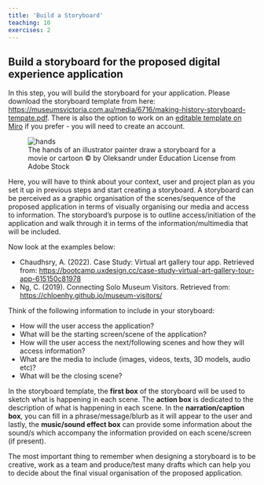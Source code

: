 ```yaml
---
title: 'Build a Storyboard'
teaching: 10
exercises: 2
---
```


## Build a storyboard for the proposed digital experience application

In this step, you will build the storyboard for your application. Please download the storyboard template from here: [https://museumsvictoria.com.au/media/6716/making-history-storyboard-tempate.pdf](https://museumsvictoria.com.au/media/6716/making-history-storyboard-tempate.pdf). There is also the option to work on an [editable template on Miro](https://miro.com/miroverse/storyboarding-toolkit/) if you prefer - you will need to create an account.

![The hands of an illustrator painter draw a storyboard for a movie or cartoon &copy; by Oleksandr under Education License from Adobe Stock](fig/AdobeStock_352645583.jpeg){alt="hands"}


Here, you will have to think about your context, user and project plan as you set it up in previous steps and start creating a storyboard. A storyboard can be perceived as a graphic organisation of the scenes/sequence of the proposed application in terms of visually organising our media and access to information. The storyboard's purpose is to outline access/initiation of the application and walk through it in terms of the information/multimedia that will be included.

Now look at the examples below:

-	Chaudhsry, A. (2022). Case Study: Virtual art gallery tour app. Retrieved from: [https://bootcamp.uxdesign.cc/case-study-virtual-art-gallery-tour-app-615150c81978](https://bootcamp.uxdesign.cc/case-study-virtual-art-gallery-tour-app-615150c81978)
-	Ng, C. (2019). Connecting Solo Museum Visitors. Retrieved from: [https://chloenhy.github.io/museum-visitors/](https://chloenhy.github.io/museum-visitors/)


Think of the following information to include in your storyboard:

-	How will the user access the application?
-	What will be the starting screen/scene of the application?
-	How will the user access the next/following scenes and how they will access information?
-	What are the media to include (images, videos, texts, 3D models, audio etc)?
-	What will be the closing scene?

In the storyboard template, the **first box** of the storyboard will be used to sketch what is happening in each scene.  The **action box** is dedicated to the description of what is happening in each scene. In the **narration/caption box**, you can fill in a phrase/message/blurb as it will appear to the user and lastly, the **music/sound effect box** can provide some information about the sound/s which accompany the information provided on each scene/screen (if present).

The most important thing to remember when designing a storyboard is to be creative, work as a team and produce/test many drafts which can help you to decide about the final visual organisation of the proposed application.
